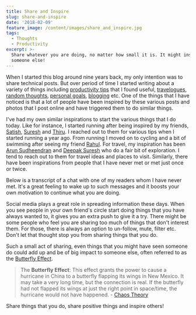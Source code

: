 ```yaml
---
title: Share and Inspire
slug: share-and-inspire
date: '2018-02-09'
feature_image: /content/images/share_and_inspire.jpg
tags:
  - Thoughts
  - Productivity
excerpt: >-
  Share whatever you are doing, no matter how small it is. It might inspire
  someone else!
---
```

When I started this blog around nine years back, my only intention was to share technical posts. But over period of time I started writing about a variety of things including [productivity tips](/blog/tag/productivity/) that I found useful, [travelogues](/blog/tag/travelogue/), [random thoughts](/blog/tag/thoughts/), [personal goals](/blog/2017-recap/), [blogging](/blog/tag/blogging/) etc. One of the things that I have noticed is that a lot of people have been inspired by these various posts and photos that I post online and have triggered them to do similar things.

<ImageCard src="/content/images/share_and_inspire.jpg" alt="Share and Inspire" />

I've had my own similar inspirations to start the various things that I do today. Like for instance, I started running after being inspired by my friends, [Satish](https://twitter.com/SatyKrish), [Suresh](https://www.facebook.com/jeyakums) and [Thiru](https://www.facebook.com/thirusv). I reached out to them for various tips when I started running a year ago. From running I moved on to cycling and a bit of swimming after seeing my friend [Rahul](https://www.facebook.com/rahul.revikumar477977). For travel, my inspiration has been [Arun Sudheendran](https://www.facebook.com/arun.sudheendran.1) and [Deepak Suresh](https://www.facebook.com/deepak.suresh) who do a fair bit of exploration. I tend to reach out to them for travel ideas and places to visit. Similarly, there have been inspirations from people that I have never met or met just once or twice.

Below is a transcript of a chat with one of my readers whom I have never met. It's a great feeling to wake up to such messages and it boosts your own motivation to continue what you are doing.

<ImageCard src="/content/images/share_and_inspire_chat.png" alt="Share and Inspire" />

Social media plays a great role in spreading information these days. When you see people in your own friend's circle start doing things that you have always wanted to, it gives you an extra push to give it a try. There might be some people who feel you are sharing too much of things that don't interest them. For those, there is always an option to un-follow, mute, filter etc. Don't let that thought stop you from sharing things that you do.

Such a small act of sharing, even things that you might have seen someone do could add up and be of big impact to someone else, often referred to as the [Butterfly Effect](https://www.hanselman.com/blog/TheButterflyEffectOfTechnologyCommunity.aspx).

> The **Butterfly Effect**: This effect grants the power to cause a hurricane in China to a butterfly flapping its wings in New Mexico. It may take a very long time, but the connection is real. If the butterfly had not flapped its wings at just the right point in space/time, the hurricane would not have happened. - [Chaos Theory](http://fractalfoundation.org/resources/what-is-chaos-theory/)

Share things that you do, share positive things and inspire others!
